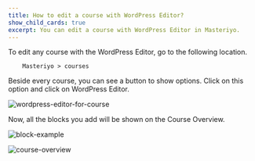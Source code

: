 ```yaml
---
title: How to edit a course with WordPress Editor?
show_child_cards: true
excerpt: You can edit a course with WordPress Editor in Masteriyo.
---
```


To edit any course with the WordPress Editor, go to the following location.

        Masteriyo > courses

Beside every course, you can see a button to show options. Click on this option and click on WordPress Editor.

![wordpress-editor-for-course](https://github.com/Masteriyo/masteriyo-docs/assets/75772539/c918f700-9666-4ab0-b9dc-6d5b47ff3eac)

Now, all the blocks you add will be shown on the Course Overview.

![block-example](https://github.com/Masteriyo/masteriyo-docs/assets/75772539/11015d02-f294-4012-bcd3-cab06bd8f87c)

![course-overview](https://github.com/Masteriyo/masteriyo-docs/assets/75772539/72fb6803-a822-434e-b990-9b4b68aaf846)
